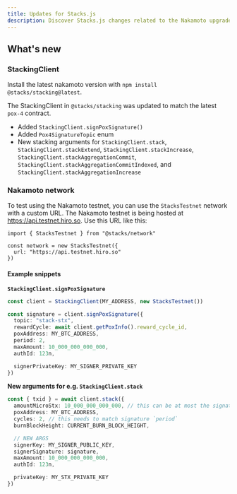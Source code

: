 ```yaml
---
title: Updates for Stacks.js
description: Discover Stacks.js changes related to the Nakamoto upgrade.
---
```


## What's new

### StackingClient

Install the latest nakamoto version with `npm install @stacks/stacking@latest`.

The StackingClient in `@stacks/stacking` was updated to match the latest `pox-4` contract.

- Added `StackingClient.signPoxSignature()`
- Added `Pox4SignatureTopic` enum
- New stacking arguments for `StackingClient.stack`, `StackingClient.stackExtend`, `StackingClient.stackIncrease`, `StackingClient.stackAggregationCommit`, `StackingClient.stackAggregationCommitIndexed`, and `StackingClient.stackAggregationIncrease`

### Nakamoto network

To test using the Nakamoto testnet, you can use the `StacksTestnet` network with a custom URL. The Nakamoto testnet is being hosted at https://api.testnet.hiro.so. Use this URL like this:

```tsx
import { StacksTestnet } from "@stacks/network"

const network = new StacksTestnet({
  url: "https://api.testnet.hiro.so"
})
```

#### Example snippets

**`StackingClient.signPoxSignature`**

```ts
const client = StackingClient(MY_ADDRESS, new StacksTestnet())
```

```ts
const signature = client.signPoxSignature({
  topic: "stack-stx",
  rewardCycle: await client.getPoxInfo().reward_cycle_id,
  poxAddress: MY_BTC_ADDRESS,
  period: 2,
  maxAmount: 10_000_000_000_000,
  authId: 123n,

  signerPrivateKey: MY_SIGNER_PRIVATE_KEY
})
```

**New arguments for e.g. `StackingClient.stack`**

```ts
const { txid } = await client.stack({
  amountMicroStx: 10_000_000_000_000, // this can be at most the signature `maxAmount`
  poxAddress: MY_BTC_ADDRESS,
  cycles: 2, // this needs to match signature `period`
  burnBlockHeight: CURRENT_BURN_BLOCK_HEIGHT,

  // NEW ARGS
  signerKey: MY_SIGNER_PUBLIC_KEY,
  signerSignature: signature,
  maxAmount: 10_000_000_000_000,
  authId: 123n,

  privateKey: MY_STX_PRIVATE_KEY
})
```
